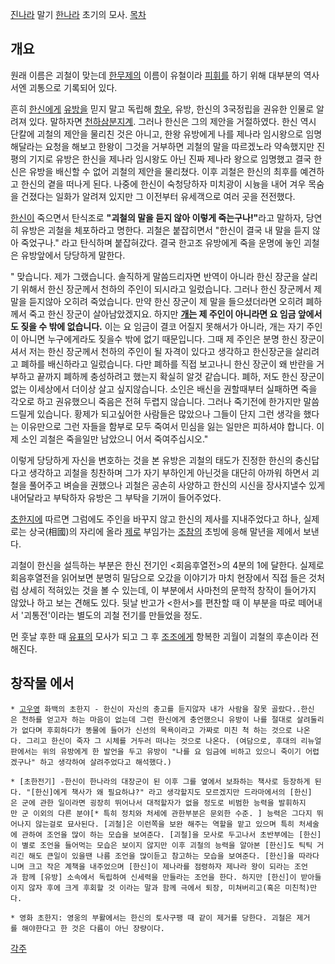 [[진]]나라 말기 [[한]]나라 초기의 모사.
[[목차]]
== 개요 ==
원래 이름은 괴철이 맞는데 [[한무제]]의 이름이 유철이라 [[피휘]]를 하기 위해 대부분의 역사서엔 괴통으로 기록되어 있다.

흔히 [[한신]]에게 [[유방]]을 믿지 말고 독립해 [[항우]], 유방, 한신의 3국정립을 권유한 인물로 알려져 있다. 말하자면 [[천하삼분지계]]. 그러나 한신은 그의 제안을 거절하였다. 한신 역시 단칼에 괴철의 제안을 물리친 것은 아니고, 한왕 유방에게 나를 제나라 임시왕으로 임명해달라는 요청을 해보고 한왕이 그것을 거부하면 괴철의 말을 따르겠노라 약속했지만 진평의 기지로 유방은 한신을 제나라 임시왕도 아닌 진짜 제나라 왕으로 임명했고 결국 한신은 유방을 배신할 수 없어 괴철의 제안을 물리쳤다. 이후 괴철은 한신의 최후를 예견하고 한신의 곁을 떠나게 된다. 나중에 한신이 숙청당하자 미치광이 시늉을 내어 겨우 목숨을 건졌다는 일화가 알려져 있지만 그 이전부터 유세객으로 여러 곳을 전전했다.

[[한신]]이 죽으면서 탄식조로 '''"괴철의 말을 듣지 않아 이렇게 죽는구나!"'''라고 말하자, 당연히 유방은 괴철을 체포하라고 명한다. 괴철은 붙잡히면서 "한신이 결국 내 말을 듣지 않아 죽었구나." 라고 탄식하며 붙잡혀갔다. 결국 한고조 유방에게 죽을 운명에 놓인 괴철은 유방앞에서 당당하게 말한다.

" 맞습니다. 제가 그랬습니다. 솔직하게 말씀드리자면 반역이 아니라 한신 장군을 살리기 위해서 한신 장군께서 천하의 주인이 되시라고 일렀습니다. 그러나 한신 장군께서 제말을 듣지않아 오히려 죽었습니다. 만약 한신 장군이 제 말을 들으셨더라면 오히려 폐하께서 죽고 한신 장군이 살아남았겠지요. 하지만 '''[[개]]는 제 주인이 아니라면 요 임금 앞에서도 짖을 수 밖에 없습니다.''' 이는 요 임금이 결코 어질지 못해서가 아니라, 개는 자기 주인이 아니면 누구에게라도 짖을수 밖에 없기 때문입니다. 그때 제 주인은 분명 한신 장군이셔서 저는 한신 장군께서 천하의 주인이 될 자격이 있다고 생각하고 한신장군을 살리려고 폐하를 배신하라고 일렀습니다. 다만 폐하를 직접 보고나니 한신 장군이 왜 반란을 거부하고 끝까지 폐하께 충성하려고 했는지 확실히 알것 같습니다. 폐하, 저도 한신 장군이 없는 이세상에서 더이상 살고 싶지않습니다. 소인은 배신을 권할때부터 실패하면 죽을 각오로 하고 권유했으니 죽음은 전혀 두렵지 않습니다. 그러나 죽기전에 한가지만 말씀드릴게 있습니다. 황제가 되고싶어한 사람들은 많았으나 그들이 단지 그런 생각을 했다는 이유만으로 그런 자들을 함부로 모두 죽여서 민심을 잃는 일만은 피하셔야 합니다. 이제 소인 괴철은 죽을일만 남았으니 어서 죽여주십시오."

이렇게 당당하게 자신을 변호하는 것을 본 유방은 괴철의 태도가 진정한 한신의 충신답다고 생각하고 괴철을 칭찬하며 그가 자기 부하인게 아닌것을 대단히 아까워 하면서 괴철을 풀어주고 벼슬을 권했으나 괴철은 공손히 사양하고 한신의 시신을 장사지낼수 있게 내어달라고 부탁하자 유방은 그 부탁을 기꺼이 들어주었다.

[[초한지]]에 따르면 그럼에도 주인을 바꾸지 않고 한신의 제사를 지내주었다고 하나, 실제로는 상국(相國)의 자리에 올라 [[제]]로 부임가는 [[조참]]의 초빙에 응해 말년을 제에서 보낸다.

괴철이 한신을 설득하는 부분은 한신 전기인 <회음후열전>의 4분의 1에 달한다. 실제로 회음후열전을 읽어보면 분명히 밀담으로 오갔을 이야기가 마치 현장에서 직접 들은 것처럼 상세히 적혀있는 것을 볼 수 있는데, 이 부분에서 사마천의 문학적 창작이 들어가지 않았나 하고 보는 견해도 있다. 뒷날 반고가 <한서>를 편찬할 때 이 부분을 따로 떼어내서 '괴통전'이라는 별도의 괴철 전기를 만들었을 정도.

먼 훗날 후한 때 [[유표]]의 모사가 되고 그 후 [[조조]]에게 항복한 괴월이 괴철의 후손이라 전해진다.

== 창작물 에서 ==
 * [[고우영]] 화백의 초한지 - 한신이 자신의 충고를 듣지않자 내가 사람을 잘못 골랐다..한신은 천하를 얻고자 하는 마음이 없는데 그런 한신에게 충언했으니 유방이 나를 절대로 살려둘리가 없다며 후회하다가 똥물에 들어가 신선의 목욕이라고 가짜로 미친 척 하는 것으로 나온다. 그리고 한신이 죽자 그 시체를 거두러 떠나는 것으로 나온다. (여담으로, 후대의 리뉴얼판에서는 위의 유방에게 한 발언을 두고 유방이 "나를 요 임금에 비하고 있으니 죽이기 어렵겠구나" 하고 생각하여 살려주었다고 해석했다.)

 * [초한전기] -한신이 한나라의 대장군이 된 이후 그를 옆에서 보좌하는 책사로 등장하게 된다. "[한신]에게 책사가 왜 필요하냐?" 라고 생각할지도 모르겠지만 드라마에서의 [한신]은 군에 관한 일이라면 굉장히 뛰어나서 대적할자가 없을 정도로 비범한 능력을 발휘하지만 군 이외의 다른 분야[* 특히 정치와 처세에 관한부분은 문외한 수준. ] 능력은 그다지 뛰어나지 않는걸로 묘사된다. [괴철]은 이런쪽을 보완 해주는 역할을 맡고 있으며 특히 처세술에 관하여 조언을 많이 하는 모습을 보여준다. [괴철]을 모사로 두고나서 초반부에는 [한신]이 별로 조언을 들어먹는 모습은 보이지 않지만 이후 괴철의 능력을 알아본 [한신]도 틱틱 거리긴 해도 큰일이 있을땐 나름 조언을 많이듣고 참고하는 모습을 보여준다. [한신]을 따라다니며 크고 작은 계책을 내주었으며 [한신]이 제나라를 점령하자 제나라 왕이 되라는 조언과 함께 [유방] 소속에서 독립하여 신세력을 만들라는 조언을 한다. 하지만 [한신]이 받아들이지 않자 후에 크게 후회할 것 이라는 말과 함께 극에서 퇴장, 미쳐버리고(혹은 미친척)만다.

 * 영화 초한지: 영웅의 부활에서는 한신의 토사구팽 때 같이 제거를 당한다. 괴철은 제거를 해야한다고 한 것은 다름이 아닌 장량이다.
[[각주]]

